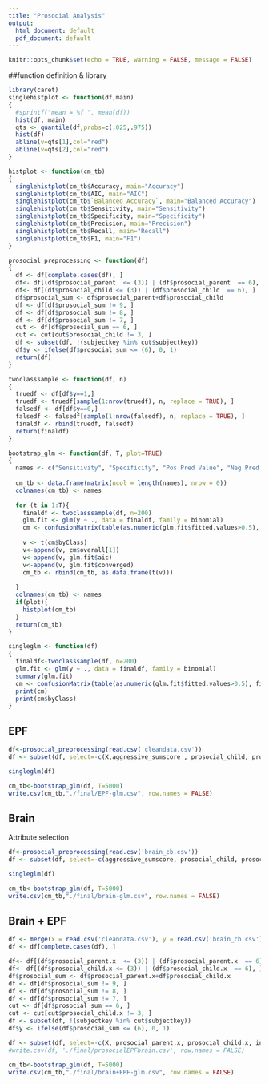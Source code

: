 ```yaml
---
title: "Prosocial Analysis"
output:
  html_document: default
  pdf_document: default
---
```


```r
knitr::opts_chunk$set(echo = TRUE, warning = FALSE, message = FALSE)
```


##function definition & library
```r
library(caret)
singlehistplot <- function(df,main)
{
  #sprintf("mean = %f ", mean(df))
  hist(df, main)
  qts <- quantile(df,probs=c(.025,.975))
  hist(df)
  abline(v=qts[1],col="red")
  abline(v=qts[2],col="red")
}

histplot <- function(cm_tb)
{
  singlehistplot(cm_tb$Accuracy, main="Accuracy")
  singlehistplot(cm_tb$AIC, main="AIC")
  singlehistplot(cm_tb$`Balanced Accuracy`, main="Balanced Accuracy")
  singlehistplot(cm_tb$Sensitivity, main="Sensitivity")
  singlehistplot(cm_tb$Specificity, main="Specificity")
  singlehistplot(cm_tb$Precision, main="Precision")
  singlehistplot(cm_tb$Recall, main="Recall")
  singlehistplot(cm_tb$F1, main="F1")
}

prosocial_preprocessing <- function(df)
{
  df <- df[complete.cases(df), ]      
  df<- df[(df$prosocial_parent  <= (3)) | (df$prosocial_parent  == 6), ]
  df<- df[(df$prosocial_child <= (3)) | (df$prosocial_child  == 6), ]
  df$prosocial_sum <- df$prosocial_parent+df$prosocial_child
  df <- df[df$prosocial_sum != 9, ]
  df <- df[df$prosocial_sum != 8, ]
  df <- df[df$prosocial_sum != 7, ]
  cut <- df[df$prosocial_sum == 6, ]
  cut <- cut[cut$prosocial_child != 3, ]
  df <- subset(df, !(subjectkey %in% cut$subjectkey))
  df$y <- ifelse(df$prosocial_sum <= (6), 0, 1)
  return(df)
}

twoclasssample <- function(df, n)
{
  truedf <- df[df$y==1,]
  truedf <- truedf[sample(1:nrow(truedf), n, replace = TRUE), ]
  falsedf <- df[df$y==0,]
  falsedf <- falsedf[sample(1:nrow(falsedf), n, replace = TRUE), ]
  finaldf <- rbind(truedf, falsedf)
  return(finaldf)
}

bootstrap_glm <- function(df, T, plot=TRUE)
{
  names <- c("Sensitivity", "Specificity", "Pos Pred Value", "Neg Pred Value", "Precision", "Recall", "F1", "Prevalence", "Detection Rate", "Detection Prevalence", "Balanced Accuracy", 'Accuracy', 'AIC', 'Converged')
  
  cm_tb <- data.frame(matrix(ncol = length(names), nrow = 0))
  colnames(cm_tb) <- names
  
  for (t in 1:T){
    finaldf <- twoclasssample(df, n=200)
    glm.fit <- glm(y ~ ., data = finaldf, family = binomial)
    cm <- confusionMatrix(table(as.numeric(glm.fit$fitted.values>0.5), finaldf$y))
    
    v <- t(cm$byClass)
    v<-append(v, cm$overall[1])
    v<-append(v, glm.fit$aic)
    v<-append(v, glm.fit$converged)
    cm_tb <- rbind(cm_tb, as.data.frame(t(v)))
   
  }
  colnames(cm_tb) <- names 
  if(plot){
    histplot(cm_tb)
  }
  return(cm_tb)
}

singleglm <- function(df)
{
  finaldf<-twoclasssample(df, n=200)
  glm.fit <- glm(y ~ ., data = finaldf, family = binomial)
  summary(glm.fit)
  cm <- confusionMatrix(table(as.numeric(glm.fit$fitted.values>0.5), finaldf$y))
  print(cm)
  print(cm$byClass)
}
```

## EPF
```r
df<-prosocial_preprocessing(read.csv('cleandata.csv'))
df <- subset(df, select=-c(X,aggressive_sumscore , prosocial_child, prosocial_parent, interview_date, interview_age, subjectkey, prosocial_sum))
```

```r
singleglm(df)
```

```r
cm_tb<-bootstrap_glm(df, T=5000)
write.csv(cm_tb,"./final/EPF-glm.csv", row.names = FALSE)
```

 

## Brain
Attribute selection
```r
df<-prosocial_preprocessing(read.csv('brain_cb.csv'))
df <- subset(df, select=-c(aggressive_sumscore, prosocial_child, prosocial_parent, subjectkey,prosocial_sum))
```

```r
singleglm(df)
```

```r
cm_tb<-bootstrap_glm(df, T=5000)
write.csv(cm_tb,"./final/brain-glm.csv", row.names = FALSE)
```

## Brain + EPF
```r
df <- merge(x = read.csv('cleandata.csv'), y = read.csv('brain_cb.csv'), by = "subjectkey", all.x = TRUE)
df <- df[complete.cases(df), ]        

df<- df[(df$prosocial_parent.x  <= (3)) | (df$prosocial_parent.x  == 6), ]
df<- df[(df$prosocial_child.x <= (3)) | (df$prosocial_child.x  == 6), ]
df$prosocial_sum <- df$prosocial_parent.x+df$prosocial_child.x
df <- df[df$prosocial_sum != 9, ]
df <- df[df$prosocial_sum != 8, ]
df <- df[df$prosocial_sum != 7, ]
cut <- df[df$prosocial_sum == 6, ]
cut <- cut[cut$prosocial_child.x != 3, ]
df <- subset(df, !(subjectkey %in% cut$subjectkey))
df$y <- ifelse(df$prosocial_sum <= (6), 0, 1)

df <- subset(df, select=-c(X, prosocial_parent.x, prosocial_child.x, interview_date,subjectkey, aggressive_sumscore.x, interview_age, aggressive_sumscore.y, prosocial_child.y, prosocial_parent.y,prosocial_sum))
#write.csv(df, './final/prosocialEPFbrain.csv', row.names = FALSE)
```

```r
cm_tb<-bootstrap_glm(df, T=5000)
write.csv(cm_tb,"./final/brain+EPF-glm.csv", row.names = FALSE)
```
